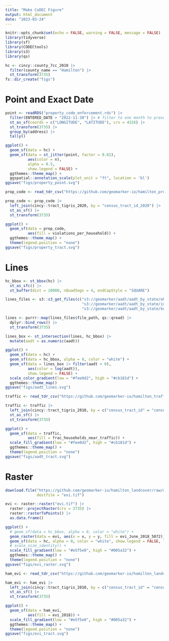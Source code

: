 ```yaml
---
title: "Make CoDEC Figure"
output: html_document
date: "2023-03-24"
---
```


```r
knitr::opts_chunk$set(echo = FALSE, warning = FALSE, message = FALSE)
library(tidyverse)
library(sf)
library(CODECtools)
library(s3)
library(qs)
```

```r
hc <- cincy::county_7cc_2010 |> 
  filter(county_name == "Hamilton") |>
  st_transform(3735)
fs::dir_create("figs")
```

# Point and Exact Date

```r
point <- readRDS("property_code_enforcement.rds") |>
  filter(ENTERED_DATE > "2022-11-30") |> # filter to one month to prevent over-plotting
  st_as_sf(coords = c("LONGITUDE", "LATITUDE"), crs = 4326) |>
  st_transform(3735) |>
  group_by(address) |>
  tally() 

ggplot() + 
  geom_sf(data = hc) +
  geom_sf(data = st_jitter(point, factor = 0.01), 
          aes(color = n), 
          alpha = 0.5,
          show.legend = FALSE) +
  ggthemes::theme_map() +
  ggspatial::annotation_scale(plot_unit = "ft", location = 'bl')
ggsave("figs/property_point.svg")
```

```r
prop_code <- read_tdr_csv("https://github.com/geomarker-io/hamilton_property_code_enforcement/releases/download/0.1.0/")

prop_code <- prop_code |>
  left_join(cincy::tract_tigris_2020, by = "census_tract_id_2020") |>
  st_as_sf() |>
  st_transform(3735)

ggplot() +
  geom_sf(data = prop_code, 
          aes(fill = violations_per_household)) +
  ggthemes::theme_map() +
  theme(legend.position = "none")
ggsave("figs/property_tract.svg")
```

# Lines

```r
hc_bbox <- st_bbox(hc) |> 
  st_as_sfc() |>
  st_buffer(dist = 10000, nQuadSegs = 4, endCapStyle = "SQUARE")

lines_files <- s3::s3_get_files(c("s3://geomarker/aadt/aadt_by_state/ohio2017.qs", 
                                  "s3://geomarker/aadt/aadt_by_state/indiana2017.qs",
                                  "s3://geomarker/aadt/aadt_by_state/kentucky2017.qs")) 

lines <- purrr::map(lines_files$file_path, qs::qread) |>
  dplyr::bind_rows() |>
  st_transform(3735)

lines_box <- st_intersection(lines, hc_bbox) |>
  mutate(aadt = as.numeric(aadt))

ggplot() + 
  geom_sf(data = hc) +
  geom_sf(data = hc_bbox, alpha = 0, color = "white") +
  geom_sf(data = lines_box |> filter(aadt > 0), 
          aes(color = log(aadt)), 
          show.legend = FALSE) +
  scale_color_gradient(low = "#fee0d2", high = "#cb181d") +
  ggthemes::theme_map() 
ggsave("figs/aadt_lines.svg")
```

```r
traffic <- read_tdr_csv("https://github.com/geomarker-io/hamilton_traffic/releases/download/v0.1.0/")

traffic <- traffic |>
  left_join(cincy::tract_tigris_2010, by = c("census_tract_id" = "census_tract_id_2010")) |>
  st_as_sf() |>
  st_transform(3735)

ggplot() +
  geom_sf(data = traffic, 
          aes(fill = frac_households_near_traffic)) +
  scale_fill_gradient(low = "#fee0d2", high = "#cb181d") +
  ggthemes::theme_map() + 
  theme(legend.position = "none")
ggsave("figs/aadt_tract.svg")
```

# Raster

```r
download.file("https://github.com/geomarker-io/hamilton_landcover/raw/main/rasters/evi_hc_2018.tif", 
              destfile = "evi.tif")

evi <- raster::raster("evi.tif") |>
  raster::projectRaster(crs = 3735) |>
  raster::rasterToPoints() |>
  as.data.frame()

ggplot() + 
  # geom_sf(data = hc_bbox, alpha = 0, color = "white") +
  geom_raster(data = evi, aes(x = x, y = y, fill = evi_June_2018_5072)) +
  geom_sf(data = hc, alpha = 0, color = "white", show.legend = FALSE, linewidth = 0.5) +
  # scale_size_identity() +
  scale_fill_gradient(low = "#e5f5e0", high = "#005a32") +
  ggthemes::theme_map() +
  theme(legend.position = "none")
ggsave("figs/evi_raster.svg")
```
```r
ham_evi <- read_tdr_csv("https://github.com/geomarker-io/hamilton_landcover/releases/download/v0.1.0/")

ham_evi <- ham_evi |>
  left_join(cincy::tract_tigris_2010, by = c("census_tract_id" = "census_tract_id_2010")) |>
  st_as_sf() |>
  st_transform(3735)

ggplot() +
  geom_sf(data = ham_evi, 
          aes(fill = evi_2018)) +
  scale_fill_gradient(low = "#e5f5e0", high = "#005a32") +
  ggthemes::theme_map() + 
  theme(legend.position = "none")
ggsave("figs/evi_tract.svg")
```
